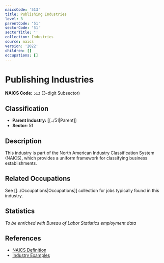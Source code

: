 ```yaml
---
naicsCode: '513'
title: Publishing Industries
level: 3
parentCode: '51'
sectorCode: '51'
sectorTitle: ''
collection: Industries
source: naics
version: '2022'
children: []
occupations: []
---
```

# Publishing Industries

**NAICS Code:** `513` (3-digit Subsector)

## Classification

- **Parent Industry:** [[../51|Parent]]
- **Sector:** 51

## Description

This industry is part of the North American Industry Classification System (NAICS), which provides a uniform framework for classifying business establishments.

## Related Occupations

See [[../Occupations|Occupations]] collection for jobs typically found in this industry.

## Statistics

*To be enriched with Bureau of Labor Statistics employment data*

## References

- [NAICS Definition](https://www.census.gov/naics/)
- [Industry Examples](https://www.census.gov/naics/2022NAICS/)
